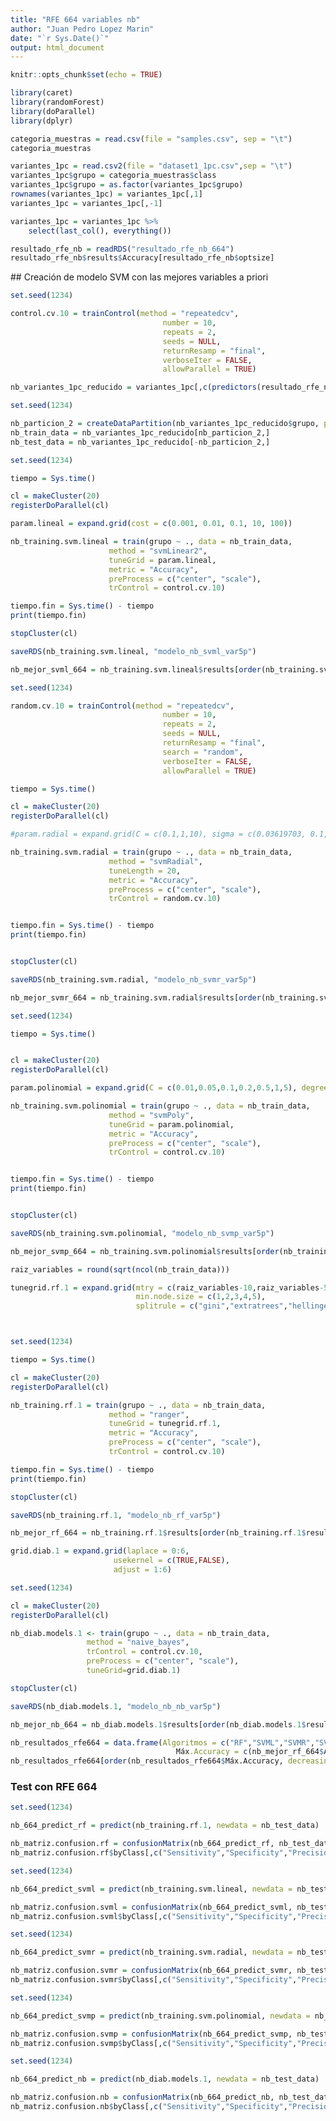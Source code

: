 ```yaml
---
title: "RFE 664 variables nb"
author: "Juan Pedro Lopez Marin"
date: "`r Sys.Date()`"
output: html_document
---
```


```r
knitr::opts_chunk$set(echo = TRUE)
```

```r
library(caret)
library(randomForest)
library(doParallel)
library(dplyr)
```

```r
categoria_muestras = read.csv(file = "samples.csv", sep = "\t")
categoria_muestras
```

```r
variantes_1pc = read.csv2(file = "dataset1_1pc.csv",sep = "\t")
variantes_1pc$grupo = categoria_muestras$class
variantes_1pc$grupo = as.factor(variantes_1pc$grupo)
rownames(variantes_1pc) = variantes_1pc[,1]
variantes_1pc = variantes_1pc[,-1]

variantes_1pc = variantes_1pc %>%
    select(last_col(), everything())
```

```r
resultado_rfe_nb = readRDS("resultado_rfe_nb_664")
resultado_rfe_nb$results$Accuracy[resultado_rfe_nb$optsize]
```









 ## Creación de modelo SVM con las mejores variables a priori

```r
set.seed(1234)

control.cv.10 = trainControl(method = "repeatedcv", 
                                  number = 10,
                                  repeats = 2,
                                  seeds = NULL, 
                                  returnResamp = "final",
                                  verboseIter = FALSE,
                                  allowParallel = TRUE)
```

```r
nb_variantes_1pc_reducido = variantes_1pc[,c(predictors(resultado_rfe_nb),"grupo")]
```

```r
set.seed(1234)

nb_particion_2 = createDataPartition(nb_variantes_1pc_reducido$grupo, p=0.85, list = FALSE)
nb_train_data = nb_variantes_1pc_reducido[nb_particion_2,]
nb_test_data = nb_variantes_1pc_reducido[-nb_particion_2,]
```

```r
set.seed(1234)

tiempo = Sys.time()

cl = makeCluster(20)
registerDoParallel(cl)

param.lineal = expand.grid(cost = c(0.001, 0.01, 0.1, 10, 100))

nb_training.svm.lineal = train(grupo ~ ., data = nb_train_data,
                      method = "svmLinear2",
                      tuneGrid = param.lineal,
                      metric = "Accuracy",
                      preProcess = c("center", "scale"),
                      trControl = control.cv.10)

tiempo.fin = Sys.time() - tiempo
print(tiempo.fin)

stopCluster(cl)

saveRDS(nb_training.svm.lineal, "modelo_nb_svml_var5p")

```
```r
nb_mejor_svml_664 = nb_training.svm.lineal$results[order(nb_training.svm.lineal$results$Accuracy, decreasing = TRUE),][1,]["Accuracy"]
```

```r
set.seed(1234)

random.cv.10 = trainControl(method = "repeatedcv", 
                                  number = 10,
                                  repeats = 2,
                                  seeds = NULL, 
                                  returnResamp = "final",
                                  search = "random",
                                  verboseIter = FALSE,
                                  allowParallel = TRUE)

tiempo = Sys.time()

cl = makeCluster(20)
registerDoParallel(cl)

#param.radial = expand.grid(C = c(0.1,1,10), sigma = c(0.03619703, 0.1, 1))

nb_training.svm.radial = train(grupo ~ ., data = nb_train_data,
                      method = "svmRadial",
                      tuneLength = 20,
                      metric = "Accuracy",
                      preProcess = c("center", "scale"),
                      trControl = random.cv.10)


tiempo.fin = Sys.time() - tiempo
print(tiempo.fin)


stopCluster(cl)

saveRDS(nb_training.svm.radial, "modelo_nb_svmr_var5p")

```

```r
nb_mejor_svmr_664 = nb_training.svm.radial$results[order(nb_training.svm.radial$results$Accuracy, decreasing = TRUE),][1,]["Accuracy"]
```

```r
set.seed(1234)

tiempo = Sys.time()


cl = makeCluster(20)
registerDoParallel(cl)

param.polinomial = expand.grid(C = c(0.01,0.05,0.1,0.2,0.5,1,5), degree = c(1,2,3), scale = c(0.01,0.1,1))

nb_training.svm.polinomial = train(grupo ~ ., data = nb_train_data,
                      method = "svmPoly",
                      tuneGrid = param.polinomial,
                      metric = "Accuracy",
                      preProcess = c("center", "scale"),
                      trControl = control.cv.10)


tiempo.fin = Sys.time() - tiempo
print(tiempo.fin)


stopCluster(cl)

saveRDS(nb_training.svm.polinomial, "modelo_nb_svmp_var5p")

```

```r
nb_mejor_svmp_664 = nb_training.svm.polinomial$results[order(nb_training.svm.polinomial$results$Accuracy, decreasing = TRUE),][1,]["Accuracy"]
```

```r
raiz_variables = round(sqrt(ncol(nb_train_data)))

tunegrid.rf.1 = expand.grid(mtry = c(raiz_variables-10,raiz_variables-5,raiz_variables-3, raiz_variables,raiz_variables+3, raiz_variables+6, raiz_variables+10, raiz_variables+20),
                            min.node.size = c(1,2,3,4,5),
                            splitrule = c("gini","extratrees","hellinger"))



set.seed(1234)

tiempo = Sys.time()

cl = makeCluster(20)
registerDoParallel(cl)

nb_training.rf.1 = train(grupo ~ ., data = nb_train_data,
                      method = "ranger",
                      tuneGrid = tunegrid.rf.1,
                      metric = "Accuracy",
                      preProcess = c("center", "scale"),
                      trControl = control.cv.10)

tiempo.fin = Sys.time() - tiempo
print(tiempo.fin)

stopCluster(cl)

saveRDS(nb_training.rf.1, "modelo_nb_rf_var5p")

```

```r
nb_mejor_rf_664 = nb_training.rf.1$results[order(nb_training.rf.1$results$Accuracy, decreasing = TRUE),][1,]["Accuracy"]
```

```r
grid.diab.1 = expand.grid(laplace = 0:6,
                       usekernel = c(TRUE,FALSE),
                       adjust = 1:6)

set.seed(1234)

cl = makeCluster(20)
registerDoParallel(cl)

nb_diab.models.1 <- train(grupo ~ ., data = nb_train_data, 
                 method = "naive_bayes",
                 trControl = control.cv.10,
                 preProcess = c("center", "scale"),
                 tuneGrid=grid.diab.1)

stopCluster(cl)

saveRDS(nb_diab.models.1, "modelo_nb_nb_var5p")

```

```r
nb_mejor_nb_664 = nb_diab.models.1$results[order(nb_diab.models.1$results$Accuracy, decreasing = TRUE),][1,]["Accuracy"]
```

```r
nb_resultados_rfe664 = data.frame(Algoritmos = c("RF","SVML","SVMR","SVMP","NB"),
                                     Máx.Accuracy = c(nb_mejor_rf_664$Accuracy, nb_mejor_svml_664$Accuracy, nb_mejor_svmr_664$Accuracy, nb_mejor_svmp_664$Accuracy, nb_mejor_nb_664$Accuracy))
nb_resultados_rfe664[order(nb_resultados_rfe664$Máx.Accuracy, decreasing = TRUE),]
```

### Test con RFE 664

```r
set.seed(1234)

nb_664_predict_rf = predict(nb_training.rf.1, newdata = nb_test_data)

nb_matriz.confusion.rf = confusionMatrix(nb_664_predict_rf, nb_test_data$grupo)
nb_matriz.confusion.rf$byClass[,c("Sensitivity","Specificity","Precision","F1")]
```
```r
set.seed(1234)

nb_664_predict_svml = predict(nb_training.svm.lineal, newdata = nb_test_data)

nb_matriz.confusion.svml = confusionMatrix(nb_664_predict_svml, nb_test_data$grupo)
nb_matriz.confusion.svml$byClass[,c("Sensitivity","Specificity","Precision","F1")]
```
```r
set.seed(1234)

nb_664_predict_svmr = predict(nb_training.svm.radial, newdata = nb_test_data)

nb_matriz.confusion.svmr = confusionMatrix(nb_664_predict_svmr, nb_test_data$grupo)
nb_matriz.confusion.svmr$byClass[,c("Sensitivity","Specificity","Precision","F1")]
```
```r
set.seed(1234)

nb_664_predict_svmp = predict(nb_training.svm.polinomial, newdata = nb_test_data)

nb_matriz.confusion.svmp = confusionMatrix(nb_664_predict_svmp, nb_test_data$grupo)
nb_matriz.confusion.svmp$byClass[,c("Sensitivity","Specificity","Precision","F1")]
```
```r
set.seed(1234)

nb_664_predict_nb = predict(nb_diab.models.1, newdata = nb_test_data)

nb_matriz.confusion.nb = confusionMatrix(nb_664_predict_nb, nb_test_data$grupo)
nb_matriz.confusion.nb$byClass[,c("Sensitivity","Specificity","Precision","F1")]
```
